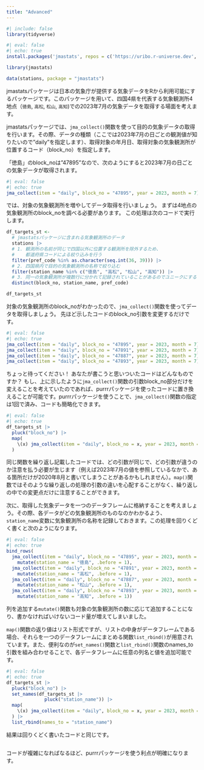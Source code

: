 ```yaml
---
title: "Advanced"
---
```


```r
#| include: false
library(tidyverse)
```


```r
#| eval: false
#| echo: true
install.packages('jmastats', repos = c('https://uribo.r-universe.dev', 'https://cloud.r-project.org'))
```


```r
library(jmastats)
```

```r
data(stations, package = "jmastats")
```


jmastatsパッケージは日本の気象庁が提供する気象データをRから利用可能にするパッケージです。このパッケージを用いて、四国4県を代表する気象観測所4地点（`徳島`, `高松`, `松山`, `高知`)での2023年7月の気象データを取得する場面を考えます。

jmastatsパッケージでは、`jma_collect()`関数を使って目的の気象データの取得を行います。その際、データの種類（ここでは2023年7月の日ごとの観測値が知りたいので"daily"を指定します）、取得対象の年月日、取得対象の気象観測所が位置するコード（block_no）を指定します。

「徳島」のblock_noは"47895"なので、次のようにすると2023年7月の日ごとの気象データが取得されます。

```r
#| eval: false
#| echo: true
jma_collect(item = "daily", block_no = "47895", year = 2023, month = 7)
```

では、対象の気象観測所を増やしてデータ取得を行いましょう。
まずは4地点の気象観測所のblock_noを調べる必要があります。
この処理は次のコードで実行します。

```r
df_targets_st <- 
  # jmastatsパッケージに含まれる気象観測所のデータ
  stations |> 
  # 1. 観測所の名前が同じで四国以外に位置する観測所を除外するため、
  #    都道府県コードによる絞り込みを行う
  filter(pref_code %in% as.character(seq.int(36, 39))) |> 
  # 2. 四国県内で目的の気象観測所の名称で絞り込む
  filter(station_name %in% c("徳島", "高松", "松山", "高知")) |> 
  # 3. 同一の気象観測所が複数行に分かれて記録されていることがあるのでユニークにする
  distinct(block_no, station_name, pref_code)
```

```r
df_targets_st
```

対象の気象観測所のblock_noがわかったので、`jma_collect()`関数を使ってデータを取得しましょう。
先ほど示したコードのblock_no引数を変更するだけです。

```r
#| eval: false
#| echo: true
jma_collect(item = "daily", block_no = "47895", year = 2023, month = 7)
jma_collect(item = "daily", block_no = "47891", year = 2023, month = 7)
jma_collect(item = "daily", block_no = "47887", year = 2023, month = 7)
jma_collect(item = "daily", block_no = "47893", year = 2023, month = 7)
```

ちょっと待ってください！
あなたが書こうと思いついたコードはどんなものですか？
もし、上に示したように`jma_collect()`関数の引数block_no部分だけを変えることを考えていたのであれば、purrrパッケージを使ったコードに置き換えることが可能です。purrrパッケージを使うことで、`jma_collect()`関数の指定は1回で済み、コードも簡略化できます。

```r
#| eval: false
#| echo: true
df_targets_st |> 
  pluck("block_no") |> 
  map(
    \(x) jma_collect(item = "daily", block_no = x, year = 2023, month = 7)
  )
```

同じ関数を繰り返し記載したコードでは、どの引数が同じで、どの引数が違うのか注意を払う必要が生じます（例えば2023年7月の値を参照しているなかで、ある箇所だけが2020年8月と書いてしまうことがあるかもしれません）。`map()`関数ではそのような繰り返しの処理の引数の違いを心配することがなく、繰り返しの中での変更点だけに注意することができます。

次に、取得した気象データを一つのデータフレームに格納することを考えましょう。その際、各データがどの気象観測所のものなのかわかるよう、`station_name`変数に気象観測所の名称を記録しておきます。この処理を回りくどく書くと次のようになります。

```r
#| eval: false
#| echo: true
bind_rows(
  jma_collect(item = "daily", block_no = "47895", year = 2023, month = 7) |> 
    mutate(station_name = "徳島", .before = 1),
  jma_collect(item = "daily", block_no = "47891", year = 2023, month = 7) |> 
    mutate(station_name = "高松", .before = 1),
  jma_collect(item = "daily", block_no = "47887", year = 2023, month = 7) |> 
    mutate(station_name = "松山", .before = 1),
  jma_collect(item = "daily", block_no = "47893", year = 2023, month = 7) |> 
    mutate(station_name = "高知", .before = 1))
```

列を追加する`mutate()`関数も対象の気象観測所の数に応じて追加することになり、書かなければいけないコード量が増えてしまいました。

`map()`関数の返り値はリスト形式ですが、リストの中身がデータフレームである場合、それらを一つのデータフレームにまとめる関数`list_rbind()`が用意されています。また、便利なのが`set_names()`関数と`list_rbind()`関数のnames_to引数を組み合わせることで、各データフレームに任意の列名と値を追加可能です。

```r
#| eval: false
#| echo: true
df_targets_st |> 
  pluck("block_no") |> 
  set_names(df_targets_st |> 
              pluck("station_name")) |> 
  map(
    \(x) jma_collect(item = "daily", block_no = x, year = 2023, month = 7)
  ) |> 
  list_rbind(names_to = "station_name")
```

結果は回りくどく書いたコードと同じです。

```r

```


コードが複雑になればなるほど、purrrパッケージを使う利点が明確になります。




